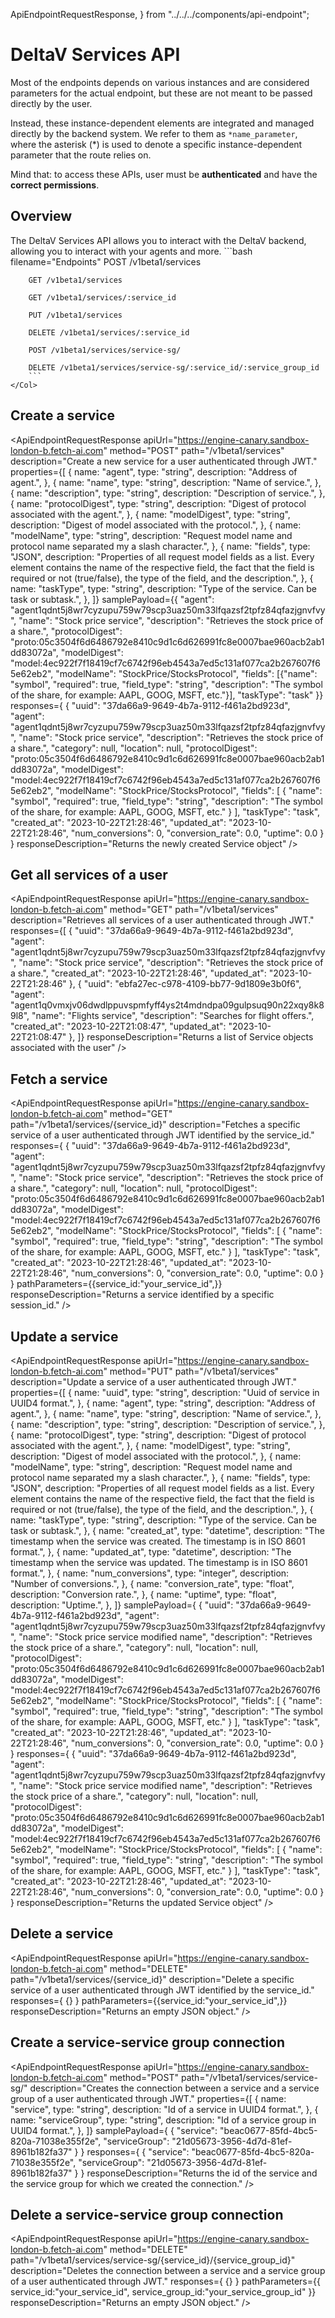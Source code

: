   ApiEndpointRequestResponse,
} from "../../../components/api-endpoint";

# DeltaV Services API

<div className="nx-text-fetch-content">
  Most of the endpoints depends on various instances and are considered parameters for the actual endpoint, but these are not meant to be passed directly by the user.

Instead, these instance-dependent elements are integrated and managed directly by the backend system. We refer to them as `*name_parameter`, where the asterisk (\*) is used to denote a specific instance-dependent parameter that the route relies on.

Mind that: to access these APIs, user must be **authenticated** and have the **correct permissions**.

</div>

## Overview

<Row>
    <Col>
        The DeltaV Services API allows you to interact with the DeltaV backend, allowing you to interact with your agents and more.
    </Col>
    <Col>
        ```bash filename="Endpoints"
        POST /v1beta1/services

        GET /v1beta1/services

        GET /v1beta1/services/:service_id

        PUT /v1beta1/services

        DELETE /v1beta1/services/:service_id

        POST /v1beta1/services/service-sg/

        DELETE /v1beta1/services/service-sg/:service_id/:service_group_id
        ```
    </Col>

</Row>

## Create a service

<ApiEndpointRequestResponse
  apiUrl="https://engine-canary.sandbox-london-b.fetch-ai.com"
  method="POST"
  path="/v1beta1/services"
  description="Create a new service for a user authenticated through JWT."
properties={[
    {
      name: "agent",
      type: "string",
      description:
        "Address of agent.",
    },
    {
      name: "name",
      type: "string",
      description: "Name of service.",
    },
    {
      name: "description",
      type: "string",
      description:
        "Description of service.",
    },
    {
      name: "protocolDigest",
      type: "string",
      description: "Digest of protocol associated with the agent.",
    },
    {
      name: "modelDigest",
      type: "string",
      description:
        "Digest of model associated with the protocol.",
    },
    {
      name: "modelName",
      type: "string",
      description: "Request model name and protocol name separated my a slash character.",
    },
    {
      name: "fields",
      type: "JSON",
      description:
        "Properties of all request model fields as a list. Every element contains the name of the respective field, the fact that the field is required or not (true/false), the type of the field, and the description.",
    },
    {
      name: "taskType",
      type: "string",
      description: "Type of the service. Can be task or subtask.",
    },
  ]}
  samplePayload={{
    "agent": "agent1qdnt5j8wr7cyzupu759w79scp3uaz50m33lfqazsf2tpfz84qfazjgnvfvy",
    "name": "Stock price service",
    "description": "Retrieves the stock price of a share.",
    "protocolDigest": "proto:05c3504f6d6486792e8410c9d1c6d626991fc8e0007bae960acb2ab1dd83072a",
    "modelDigest": "model:4ec922f7f18419cf7c6742f96eb4543a7ed5c131af077ca2b267607f65e62eb2",
    "modelName": "StockPrice/StocksProtocol",
    "fields": [{"name": "symbol", "required": true, "field_type": "string", "description": "The symbol of the share, for example: AAPL, GOOG, MSFT, etc."}],
    "taskType": "task"
  }}
  responses={
    {
        "uuid": "37da66a9-9649-4b7a-9112-f461a2bd923d",
        "agent": "agent1qdnt5j8wr7cyzupu759w79scp3uaz50m33lfqazsf2tpfz84qfazjgnvfvy",
        "name": "Stock price service",
        "description": "Retrieves the stock price of a share.",
        "category": null,
        "location": null,
        "protocolDigest": "proto:05c3504f6d6486792e8410c9d1c6d626991fc8e0007bae960acb2ab1dd83072a",
        "modelDigest": "model:4ec922f7f18419cf7c6742f96eb4543a7ed5c131af077ca2b267607f65e62eb2",
        "modelName": "StockPrice/StocksProtocol",
        "fields": [
            {
                "name": "symbol",
                "required": true,
                "field_type": "string",
                "description": "The symbol of the share, for example: AAPL, GOOG, MSFT, etc."
            }
        ],
        "taskType": "task",
        "created_at": "2023-10-22T21:28:46",
        "updated_at": "2023-10-22T21:28:46",
        "num_conversions": 0,
        "conversion_rate": 0.0,
        "uptime": 0.0
    }
  }
  responseDescription="Returns the newly created Service object"
/>

## Get all services of a user

<ApiEndpointRequestResponse
  apiUrl="https://engine-canary.sandbox-london-b.fetch-ai.com"
  method="GET"
  path="/v1beta1/services"
  description="Retrieves all services of a user authenticated through JWT."
  responses={[
    {
        "uuid": "37da66a9-9649-4b7a-9112-f461a2bd923d",
        "agent": "agent1qdnt5j8wr7cyzupu759w79scp3uaz50m33lfqazsf2tpfz84qfazjgnvfvy",
        "name": "Stock price service",
        "description": "Retrieves the stock price of a share.",
        "created_at": "2023-10-22T21:28:46",
        "updated_at": "2023-10-22T21:28:46"
    },
    {
        "uuid": "ebfa27ec-c978-4109-bb77-9d1809e3b0f6",
        "agent": "agent1q0vmxjv06dwdlppuvspmfyff4ys2t4mdndpa09gulpsuq90n22xqy8k89l8",
        "name": "Flights service",
        "description": "Searches for flight offers.",
        "created_at": "2023-10-22T21:08:47",
        "updated_at": "2023-10-22T21:08:47"
    },
  ]}
  responseDescription="Returns a list of Service objects associated with the user"
/>

## Fetch a service

<ApiEndpointRequestResponse
  apiUrl="https://engine-canary.sandbox-london-b.fetch-ai.com"
  method="GET"
  path="/v1beta1/services/{service_id}"
  description="Fetches a specific service of a user authenticated through JWT identified by the service_id."
  responses={
    {
        "uuid": "37da66a9-9649-4b7a-9112-f461a2bd923d",
        "agent": "agent1qdnt5j8wr7cyzupu759w79scp3uaz50m33lfqazsf2tpfz84qfazjgnvfvy",
        "name": "Stock price service",
        "description": "Retrieves the stock price of a share.",
        "category": null,
        "location": null,
        "protocolDigest": "proto:05c3504f6d6486792e8410c9d1c6d626991fc8e0007bae960acb2ab1dd83072a",
        "modelDigest": "model:4ec922f7f18419cf7c6742f96eb4543a7ed5c131af077ca2b267607f65e62eb2",
        "modelName": "StockPrice/StocksProtocol",
        "fields": [
            {
                "name": "symbol",
                "required": true,
                "field_type": "string",
                "description": "The symbol of the share, for example: AAPL, GOOG, MSFT, etc."
            }
        ],
        "taskType": "task",
        "created_at": "2023-10-22T21:28:46",
        "updated_at": "2023-10-22T21:28:46",
        "num_conversions": 0,
        "conversion_rate": 0.0,
        "uptime": 0.0
    }
  }
  pathParameters={{service_id:"your_service_id",}}
  responseDescription="Returns a service identified by a specific session_id."
/>

## Update a service

<ApiEndpointRequestResponse
  apiUrl="https://engine-canary.sandbox-london-b.fetch-ai.com"
  method="PUT"
  path="/v1beta1/services"
  description="Update a service of a user authenticated through JWT."
  properties={[
    {
      name: "uuid",
      type: "string",
      description:
        "Uuid of service in UUID4 format.",
    },
    {
      name: "agent",
      type: "string",
      description:
        "Address of agent.",
    },
    {
      name: "name",
      type: "string",
      description: "Name of service.",
    },
    {
      name: "description",
      type: "string",
      description:
        "Description of service.",
    },
    {
      name: "protocolDigest",
      type: "string",
      description: "Digest of protocol associated with the agent.",
    },
    {
      name: "modelDigest",
      type: "string",
      description:
        "Digest of model associated with the protocol.",
    },
    {
      name: "modelName",
      type: "string",
      description: "Request model name and protocol name separated my a slash character.",
    },
    {
      name: "fields",
      type: "JSON",
      description:
        "Properties of all request model fields as a list. Every element contains the name of the respective field, the fact that the field is required or not (true/false), the type of the field, and the description.",
    },
    {
      name: "taskType",
      type: "string",
      description: "Type of the service. Can be task or subtask.",
    },
    {
      name: "created_at",
      type: "datetime",
      description:
        "The timestamp when the service was created. The timestamp is in ISO 8601 format.",
    },
    {
      name: "updated_at",
      type: "datetime",
      description: "The timestamp when the service was updated. The timestamp is in ISO 8601 format.",
    },
    {
      name: "num_conversions",
      type: "integer",
      description: "Number of conversions.",
    },
    {
      name: "conversion_rate",
      type: "float",
      description:
        "Conversion rate.",
    },
    {
      name: "uptime",
      type: "float",
      description: "Uptime.",
    },
  ]}
  samplePayload={
    {
        "uuid": "37da66a9-9649-4b7a-9112-f461a2bd923d",
        "agent": "agent1qdnt5j8wr7cyzupu759w79scp3uaz50m33lfqazsf2tpfz84qfazjgnvfvy",
        "name": "Stock price service modified name",
        "description": "Retrieves the stock price of a share.",
        "category": null,
        "location": null,
        "protocolDigest": "proto:05c3504f6d6486792e8410c9d1c6d626991fc8e0007bae960acb2ab1dd83072a",
        "modelDigest": "model:4ec922f7f18419cf7c6742f96eb4543a7ed5c131af077ca2b267607f65e62eb2",
        "modelName": "StockPrice/StocksProtocol",
        "fields": [
            {
                "name": "symbol",
                "required": true,
                "field_type": "string",
                "description": "The symbol of the share, for example: AAPL, GOOG, MSFT, etc."
            }
        ],
        "taskType": "task",
        "created_at": "2023-10-22T21:28:46",
        "updated_at": "2023-10-22T21:28:46",
        "num_conversions": 0,
        "conversion_rate": 0.0,
        "uptime": 0.0
    }
  }
  responses={
    {
        "uuid": "37da66a9-9649-4b7a-9112-f461a2bd923d",
        "agent": "agent1qdnt5j8wr7cyzupu759w79scp3uaz50m33lfqazsf2tpfz84qfazjgnvfvy",
        "name": "Stock price service modified name",
        "description": "Retrieves the stock price of a share.",
        "category": null,
        "location": null,
        "protocolDigest": "proto:05c3504f6d6486792e8410c9d1c6d626991fc8e0007bae960acb2ab1dd83072a",
        "modelDigest": "model:4ec922f7f18419cf7c6742f96eb4543a7ed5c131af077ca2b267607f65e62eb2",
        "modelName": "StockPrice/StocksProtocol",
        "fields": [
            {
                "name": "symbol",
                "required": true,
                "field_type": "string",
                "description": "The symbol of the share, for example: AAPL, GOOG, MSFT, etc."
            }
        ],
        "taskType": "task",
        "created_at": "2023-10-22T21:28:46",
        "updated_at": "2023-10-22T21:28:46",
        "num_conversions": 0,
        "conversion_rate": 0.0,
        "uptime": 0.0
    }
  }
  responseDescription="Returns the updated Service object"
/>

## Delete a service

<ApiEndpointRequestResponse
  apiUrl="https://engine-canary.sandbox-london-b.fetch-ai.com"
  method="DELETE"
  path="/v1beta1/services/{service_id}"
  description="Delete a specific service of a user authenticated through JWT identified by the service_id."
  responses={
    {}
  }
  pathParameters={{service_id:"your_service_id",}}
  responseDescription="Returns an empty JSON object."
/>

## Create a service-service group connection

<ApiEndpointRequestResponse
  apiUrl="https://engine-canary.sandbox-london-b.fetch-ai.com"
  method="POST"
  path="/v1beta1/services/service-sg/"
  description="Creates the connection between a service and a service group of a user authenticated through JWT."
properties={[
    {
      name: "service",
      type: "string",
      description:
        "Id of a service in UUID4 format.",
    },
    {
      name: "serviceGroup",
      type: "string",
      description: "Id of a service group in UUID4 format.",
    },
  ]}
  samplePayload={
    {
        "service": "beac0677-85fd-4bc5-820a-71038e355f2e",
        "serviceGroup": "21d05673-3956-4d7d-81ef-8961b182fa37"
    }
  }
  responses={
    {
        "service": "beac0677-85fd-4bc5-820a-71038e355f2e",
        "serviceGroup": "21d05673-3956-4d7d-81ef-8961b182fa37"
    }
  }
  responseDescription="Returns the id of the service and the service group for which we created the connection."
/>

## Delete a service-service group connection

<ApiEndpointRequestResponse
  apiUrl="https://engine-canary.sandbox-london-b.fetch-ai.com"
  method="DELETE"
  path="/v1beta1/services/service-sg/{service_id}/{service_group_id}"
  description="Deletes the connection between a service and a service group of a user authenticated through JWT."
  responses={
    {}
  }
  pathParameters={{
    service_id:"your_service_id",
    service_group_id:"your_service_group_id"
    }}
  responseDescription="Returns an empty JSON object."
/>
